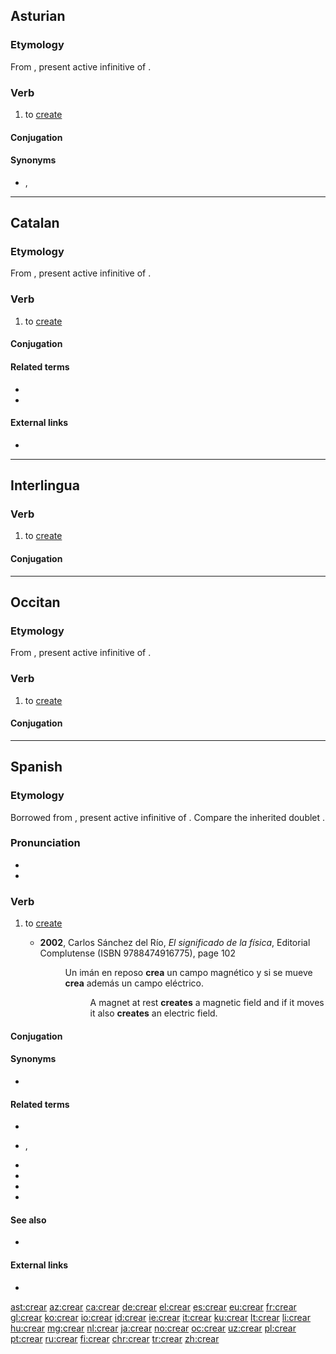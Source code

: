 ==Asturian==

===Etymology===
From {{der|ast|la|creāre}}, present active infinitive of {{m|la|creō}}.

===Verb===
{{ast-verb-ar|cre}}

# to [[create]]

====Conjugation====
{{ast-conj-ar|cre}}

====Synonyms====
* {{sense|to create}} {{l|ast|facer}}, {{l|ast|producir}}

----

==Catalan==

===Etymology===
From {{der|ca|la|creāre}}, present active infinitive of {{m|la|creō}}.

===Verb===
{{ca-verb}}

# to [[create]]

====Conjugation====
{{ca-conj-ar|cre}}

====Related terms====
* {{l|ca|creació}}
* {{l|ca|creador}}

====External links====
* {{R:IEC2}}

----

==Interlingua==

===Verb===
{{ia-verb|ar}}

# to [[create]] {{gloss|to cause to exist}}

====Conjugation====
{{ia-conj|cre|ar}}

----

==Occitan==

===Etymology===
From {{der|oc|la|creāre}}, present active infinitive of {{m|la|creō}}.

===Verb===
{{oc-verb|cre|ar}}

# to [[create]]

====Conjugation====
{{oc-conj-ar|cre}}

----

==Spanish==

===Etymology===
Borrowed from {{der|es|la|creāre}}, present active infinitive of {{m|la|creō}}. Compare the inherited doublet {{m|es|criar}}.

===Pronunciation===
* {{IPA|/kɾeˈaɾ/|lang=es}}
* {{audio|Es-am-lat-crear.ogg|Audio (Latin America)|lang=es}}

===Verb===
{{es-verb|cre|ar}}

# {{lb|es|transitive}} to [[create]]
#* '''2002''', Carlos Sánchez del Río, ''El significado de la física'', Editorial Complutense (ISBN 9788474916775), page 102
#*: Un imán en reposo '''crea''' un campo magnético y si se mueve '''crea''' además un campo eléctrico.
#*:: A magnet at rest '''creates''' a magnetic field and if it moves it also '''creates''' an electric field.

====Conjugation====
{{es-conj-ar|cre|combined=1}}

====Synonyms====
* {{l|es|generar}}

====Related terms====
* {{l|es|creación}}
* {{l|es|creador}}, {{l|es|creadora}}
* {{l|es|creativo}}
* {{l|es|criar}}
* {{l|es|criatura}}
* {{l|es|recrear}}

====See also====
* {{l|es|creer}} {{gloss|common conjugated forms}}

====External links====
* {{R:DRAE 2001}}

[[ast:crear]]
[[az:crear]]
[[ca:crear]]
[[de:crear]]
[[el:crear]]
[[es:crear]]
[[eu:crear]]
[[fr:crear]]
[[gl:crear]]
[[ko:crear]]
[[io:crear]]
[[id:crear]]
[[ie:crear]]
[[it:crear]]
[[ku:crear]]
[[lt:crear]]
[[li:crear]]
[[hu:crear]]
[[mg:crear]]
[[nl:crear]]
[[ja:crear]]
[[no:crear]]
[[oc:crear]]
[[uz:crear]]
[[pl:crear]]
[[pt:crear]]
[[ru:crear]]
[[fi:crear]]
[[chr:crear]]
[[tr:crear]]
[[zh:crear]]